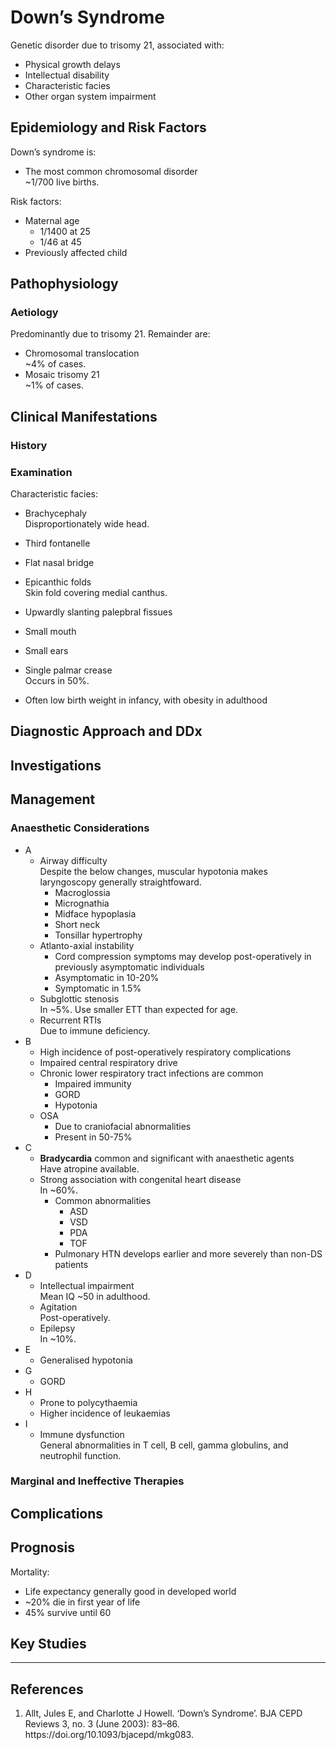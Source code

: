 # Down's Syndrome


Genetic disorder due to trisomy 21, associated with:

* Physical growth delays
* Intellectual disability
* Characteristic facies
* Other organ system impairment

## Epidemiology and Risk Factors

Down's syndrome is:

* The most common chromosomal disorder  
~1/700 live births.


Risk factors:

* Maternal age  
	* 1/1400 at 25
	* 1/46 at 45
* Previously affected child

## Pathophysiology

### Aetiology

Predominantly due to trisomy 21. Remainder are:

* Chromosomal translocation  
~4% of cases.
* Mosaic trisomy 21  
~1% of cases.

## Clinical Manifestations

### History

### Examination

Characteristic facies:

* Brachycephaly  
Disproportionately wide head.
* Third fontanelle
* Flat nasal bridge
* Epicanthic folds  
Skin fold covering medial canthus.
* Upwardly slanting palepbral fissues
* Small mouth
* Small ears
* Single palmar crease  
Occurs in 50%.

* Often low birth weight in infancy, with obesity in adulthood

## Diagnostic Approach and DDx

## Investigations

## Management

### Anaesthetic Considerations

* A
	* Airway difficulty  
	Despite the below changes, muscular hypotonia makes laryngoscopy generally straightfoward.
		* Macroglossia
		* Micrognathia
		* Midface hypoplasia
		* Short neck
		* Tonsillar hypertrophy
	* Atlanto-axial instability  
		* Cord compression symptoms may develop post-operatively in previously asymptomatic individuals
		* Asymptomatic in 10-20%
		* Symptomatic in 1.5%
	* Subglottic stenosis  
	In ~5%. Use smaller ETT than expected for age.
	* Recurrent RTIs  
	Due to immune deficiency.
* B
	* High incidence of post-operatively respiratory complications
	* Impaired central respiratory drive
	* Chronic lower respiratory tract infections are common
		* Impaired immunity
		* GORD
		* Hypotonia
	* OSA  
		* Due to craniofacial abnormalities  
		* Present in 50-75%
* C
	* **Bradycardia** common and significant with anaesthetic agents  
	Have atropine available.
	* Strong association with congenital heart disease  
	In ~60%.
		* Common abnormalities
			* ASD
			* VSD
			* PDA
			* TOF
		* Pulmonary HTN develops earlier and more severely than non-DS patients
* D
	* Intellectual impairment  
	Mean IQ ~50 in adulthood.
	* Agitation  
	Post-operatively.
	* Epilepsy  
	In ~10%.
* E
	* Generalised hypotonia
* G
	* GORD
* H
	* Prone to polycythaemia
	* Higher incidence of leukaemias
* I
	* Immune dysfunction  
	General abnormalities in T cell, B cell, gamma globulins, and neutrophil function.


### Marginal and Ineffective Therapies

## Complications

## Prognosis

Mortality:

* Life expectancy generally good in developed world
* ~20% die in first year of life
* 45% survive until 60


## Key Studies


---

## References

1. Allt, Jules E, and Charlotte J Howell. ‘Down’s Syndrome’. BJA CEPD Reviews 3, no. 3 (June 2003): 83–86. https://doi.org/10.1093/bjacepd/mkg083.
